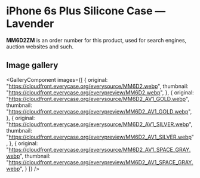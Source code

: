 
# iPhone 6s Plus Silicone Case — Lavender

<Callout type='info' emoji='👉🏻'>**MM6D2ZM** is an order number for this product, used for search engines, auction websites and such.</Callout>

## Image gallery

<GalleryComponent
    images={[
      {
        original: "https://cloudfront.everycase.org/everysource/MM6D2.webp",
        thumbnail: "https://cloudfront.everycase.org/everypreview/MM6D2.webp",
      },
      {
        original: "https://cloudfront.everycase.org/everysource/MM6D2_AV1_GOLD.webp",
        thumbnail: "https://cloudfront.everycase.org/everypreview/MM6D2_AV1_GOLD.webp",
      },
      {
        original: "https://cloudfront.everycase.org/everysource/MM6D2_AV1_SILVER.webp",
        thumbnail: "https://cloudfront.everycase.org/everypreview/MM6D2_AV1_SILVER.webp",
      },
      {
        original: "https://cloudfront.everycase.org/everysource/MM6D2_AV1_SPACE_GRAY.webp",
        thumbnail: "https://cloudfront.everycase.org/everypreview/MM6D2_AV1_SPACE_GRAY.webp",
      }
    ]}
  />
